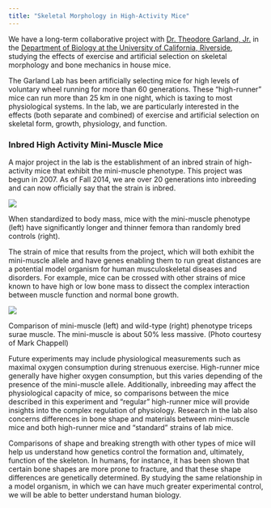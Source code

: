 ```yaml
---
title: "Skeletal Morphology in High-Activity Mice"
---
```


We have a long-term collaborative project with [Dr. Theodore Garland, Jr.](http://biology.ucr.edu/people/faculty/Garland.html) in the [Department of Biology at the University of California, Riverside](http://biology.ucr.edu/), studying the effects of exercise and artificial selection on skeletal morphology and bone mechanics in house mice.

The Garland Lab has been artificially selecting mice for high levels of voluntary wheel running for more than 60 generations. These "high-runner" mice can run more than 25 km in one night, which is taxing to most physiological systems. In the lab, we are particularly interested in the effects (both separate and combined) of exercise and artificial selection on skeletal form, growth, physiology, and function.

### Inbred High Activity Mini-Muscle Mice

A major project in the lab is the establishment of an inbred strain of high-activity mice that exhibit the mini-muscle phenotype. This project was begun in 2007. As of Fall 2014, we are over 20 generations into inbreeding and can now officially say that the strain is inbred.

::: {#fig-bone1}
![](../images/mice_1.png)

When standardized to body mass, mice with the mini-muscle phenotype (left) have significantly longer and thinner femora than randomly bred controls (right).
:::

The strain of mice that results from the project, which will both exhibit the mini-muscle allele and have genes enabling them to run great distances are a potential model organism for human musculoskeletal diseases and disorders. For example, mice can be crossed with other strains of mice known to have high or low bone mass to dissect the complex interaction between muscle function and normal bone growth.

::: {#fig-bone2}
![](../images/mice_2.png)

Comparison of mini-muscle (left) and wild-type (right) phenotype triceps surae muscle. The mini-muscle is about 50% less massive. (Photo courtesy of Mark Chappell)
:::

Future experiments may include physiological measurements such as maximal oxygen consumption during strenuous exercise. High-runner mice generally have higher oxygen consumption, but this varies depending of the presence of the mini-muscle allele. Additionally, inbreeding may affect the physiological capacity of mice, so comparisons between the mice described in this experiment and "regular" high-runner mice will provide insights into the complex regulation of physiology. Research in the lab also concerns differences in bone shape and materials between mini-muscle mice and both high-runner mice and "standard" strains of lab mice.

Comparisons of shape and breaking strength with other types of mice will help us understand how genetics control the formation and, ultimately, function of the skeleton. In humans, for instance, it has been shown that certain bone shapes are more prone to fracture, and that these shape differences are genetically determined. By studying the same relationship in a model organism, in which we can have much greater experimental control, we will be able to better understand human biology.
